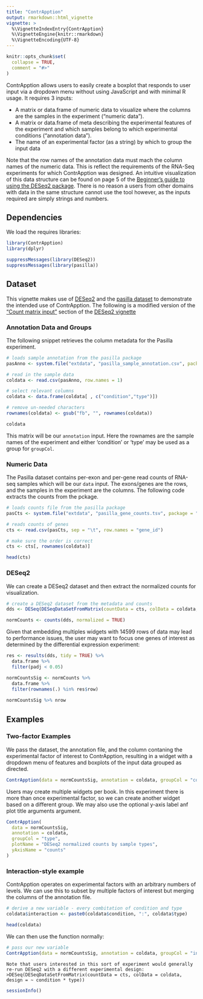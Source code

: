 ```yaml
---
title: "ContrApption"
output: rmarkdown::html_vignette
vignette: >
  %\VignetteIndexEntry{ContrApption}
  %\VignetteEngine{knitr::rmarkdown}
  %\VignetteEncoding{UTF-8}
---
```


```r
knitr::opts_chunk$set(
  collapse = TRUE,
  comment = "#>"
)
```



ContrApption allows users to easily create a boxplot that responds to user input via a dropdown menu without using JavaScript and with minimal R usage. It requires 3 inputs:

  * A matrix or data.frame of numeric data to visualize where the columns are the samples in the experiment ("numeric data").
  * A matrix or data.frame of meta describing the experimental features of the experiment and which samples
  belong to which experimental conditions ("annotation data").
  * The name of an experimental factor (as a string) by which to group the input data
    
Note that the row names of the annotation data must mach the column names of the numeric data. This is reflect the requirements of the RNA-Seq
experiments for which ContrApption was designed. An intuitive visualization of this data structure can be found on page 5 of the [Beginner’s guide to using the DESeq2 package](https://bioc.ism.ac.jp/packages/2.14/bioc/vignettes/DESeq2/inst/doc/beginner.pdf). There is no reason a users from other domains with data in the same structure cannot use the tool however, as the inputs required are simply strings and numbers.

## Dependencies

We load the requires libraries:

```r

library(ContrApption)
library(dplyr)

suppressMessages(library(DESeq2))
suppressMessages(library(pasilla))
```

## Dataset

This vignette makes use of [DESeq2](https://bioconductor.org/packages/release/bioc/html/DESeq2.html) and the [pasilla dataset](https://bioconductor.org/packages/release/data/experiment/html/pasilla.html) to demonstrate the intended use of ContrApption. The following is a modified version of the ["Count matrix input"](http://bioconductor.org/packages/release/bioc/vignettes/DESeq2/inst/doc/DESeq2.html#quick-start) section of the [DESeq2 vignette](http://bioconductor.org/packages/release/bioc/vignettes/DESeq2/inst/doc/DESeq2.html) 

### Annotation Data and Groups

The following snippet retrieves the column metadata for the Pasilla experiment.

```R

# loads sample annotation from the pasilla package
pasAnno <- system.file("extdata", "pasilla_sample_annotation.csv", package = "pasilla", mustWork = TRUE)

# read in the sample data
coldata <- read.csv(pasAnno, row.names = 1)

# select relevant columns
coldata <- data.frame(coldata[ , c("condition","type")])

# remove un-needed characters
rownames(coldata) <- gsub("fb", "", rownames(coldata))

coldata
```

This matrix will be our `annotation` input. Here the rownames are the sample names of the experiment and either 'condition' or 'type' may be used as a group for `groupCol`.

### Numeric Data

The Pasilla dataset contains per-exon and per-gene read counts of RNA-seq samples which will be our `data` input. The exons/genes are the rows, and the samples in the experiment are the columns. The following code extracts the counts from the pckage.

```R

# loads counts file from the pasilla package 
pasCts <- system.file("extdata", "pasilla_gene_counts.tsv", package = "pasilla", mustWork = TRUE)

# reads counts of genes
cts <- read.csv(pasCts, sep = "\t", row.names = "gene_id")

# make sure the order is correct
cts <- cts[, rownames(coldata)]

head(cts)
```

### DESeq2

We can create a DESeq2 dataset and then extract the normalized counts for visualization.

```R

# create a DESeq2 dataset from the metadata and counts
dds <- DESeq(DESeqDataSetFromMatrix(countData = cts, colData = coldata, design = ~ condition))

normCounts <- counts(dds, normalized = TRUE)
```

Given that embedding multiples widgets with 14599 rows of data may lead to performance issues, the user may want to focus one genes of interest as determined by the differential expression experiment:

```R

res <- results(dds, tidy = TRUE) %>% 
  data.frame %>% 
  filter(padj < 0.05)

normCountsSig <- normCounts %>%
  data.frame %>% 
  filter(rownames(.) %in% res$row)
  
normCountsSig %>% nrow
```

## Examples

### Two-factor Examples

We pass the dataset, the annotation file, and the column contaning the experimental factor of interest to ContrApption, resulting in a widget with a dropdown menu of features and boxplots of the input data grouped as directed. 

```R

ContrApption(data = normCountsSig, annotation = coldata, groupCol = "condition")
```


Users may create multiple widgets per book. In this experiment there is more than once experimental factor, so we can create another widget based on a different group. We may also use the optional y-axis label anf plot title arguments argument.

```R

ContrApption(
  data = normCountsSig,
  annotation = coldata,
  groupCol = "type",
  plotName = "DESeq2 normalized counts by sample types",
  yAxisName = "counts"
)
```

### Interaction-style example

ContrApption operates on experimental factors with an arbitrary numbers of levels. We can use this to subset by multiple factors of interest but merging the columns of the annotation file.

```R

# derive a new variable - every combitation of condition and type
coldata$interaction <- paste0(coldata$condition, ":", coldata$type)

head(coldata)
```

We can then use the function normally:

```R

# pass our new variable
ContrApption(data = normCountsSig, annotation = coldata, groupCol = "interaction")
```

    Note that users interested in this sort of experiment would generally re-run DESeq2 with a different experimental design: 
    >DESeq(DESeqDataSetFromMatrix(countData = cts, colData = coldata, design = ~ condition * type))

```R

sessionInfo()
```

